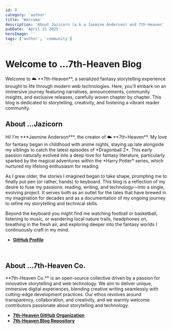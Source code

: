 ```yaml
---
id: 0
category: 'author'
title: 'Welcome'
description: 'About Jazicorn (a.k.a Jasmine Anderson) and 7th-Heaven'
pubDate: 'April 21 2025'
heroImage: ''
tags: ['author', 'community']
---
```


# <span class="blog-about">Welcome to</span> <span class="pixelarticons--chevron-right"></span> <span class="aurora-text">...7th-Heaven Blog</span>

<p>
Welcome to <span class="emoji">☁️</span> <span class="aurora-text-light">**7th-Heaven**</span>, a serialized fantasy storytelling experience brought to life through modern web technologies. Here, you'll embark on an immersive journey featuring narratives, announcements, community insights, and exclusive releases, carefully woven chapter by chapter. This blog is dedicated to storytelling, creativity, and fostering a vibrant reader community.
</p>


## <span class="pixelarticons--user"></span> <span class="blog-about">About</span> <span class="pixelarticons--chevron-right"></span> <span class="aurora-text-light">...Jazicorn</span>

<p>
Hi! I'm <span id="author">***Jasmine Anderson***</span>, the creator of <span class="emoji">☁️</span> <span class="aurora-text-light">**7th-Heaven**</span>. My love for fantasy began in childhood with anime nights, staying up late alongside my siblings to catch the latest episodes of <span>*Dragonball Z*</span>. This early passion naturally evolved into a deep love for fantasy literature, particularly sparked by the magical adventures within the *Harry Potter* series, which nurtured my lifelong enthusiasm for reading.
</p>

<p>
As I grew older, the stories I imagined began to take shape, prompting me to finally put pen (or rather, hands) to keyboard. This blog is a reflection of my desire to fuse my passions: reading, writing, and technology—into a single, evolving project. It serves both as an outlet for the tales that have brewed in my imagination for decades and as a documentation of my ongoing journey to refine my storytelling and technical skills.
</p>

<p>
Beyond the keyboard you might find me watching football or basketball, listening to music, or wandering local nature trails, headphones on, breathing in the fresh air, and exploring deeper into the fantasy worlds I continuously craft in my mind.
</p>

- **[GitHub Profile](https://github.com/jazicorn)**

<br/>

## <span class="pixelarticons--home emoji-heading"></span> <span class="blog-about">About</span> <span class="pixelarticons--chevron-right"></span> <span class="aurora-text-light">...7th-Heaven Co.</span>

<p>
<span class="aurora-text-light">**7th-Heaven Co.**</span> is an open-source collective driven by a passion for innovative storytelling and web technology. We aim to deliver unique, immersive digital experiences, blending creative writing seamlessly with cutting-edge development practices. Our ethos revolves around transparency, collaboration, and creativity, and we warmly welcome contributors passionate about storytelling and technology.
</p>

- **[7th-Heaven GitHub Organization](https://github.com/7th-heaven-co)**
- **[7th-Heaven Blog Repository](https://github.com/7th-heaven-co/blog)**
